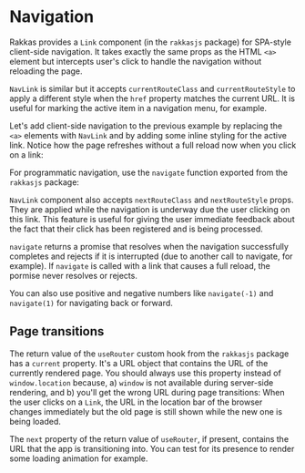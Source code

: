 
# Navigation

Rakkas provides a `Link` component (in the `rakkasjs` package) for SPA-style client-side navigation. It takes exactly the same props as the HTML `<a>` element but intercepts user's click to handle the navigation without reloading the page.

`NavLink` is similar but it accepts `currentRouteClass` and `currentRouteStyle` to apply a different style when the `href` property matches the current URL. It is useful for marking the active item in a navigation menu, for example.

Let's add client-side navigation to the previous example by replacing the `<a>` elements with `NavLink` and by adding some inline styling for the active link. Notice how the page refreshes without a full reload now when you click on a link:


<SampleViewer code={navlinkExample} url="/examples/navlink/Fatih" />

For programmatic navigation, use the `navigate` function exported from the `rakkasjs` package:


<SampleViewer url="/examples/navigate/Fatih" code={navigateExample} />

`NavLink` component also accepts `nextRouteClass` and `nextRouteStyle` props. They are applied while the navigation is underway due the user clicking on this link. This feature is useful for giving the user immediate feedback about the fact that their click has been registered and is being processed.

`navigate` returns a promise that resolves when the navigation successfully completes and rejects if it is interrupted (due to another call to navigate, for example). If `navigate` is called with a link that causes a full reload, the pormise never resolves or rejects.

You can also use positive and negative numbers like `navigate(-1)` and `navigate(1)` for navigating back or forward.

## Page transitions

The return value of the `useRouter` custom hook from the `rakkasjs` package has a `current` property. It's a URL object that contains the URL of the currently rendered page. You should always use this property instead of `window.location` because, a) `window` is not available during server-side rendering, and b) you'll get the wrong URL during page transitions: When the user clicks on a `Link`, the URL in the location bar of the browser changes immediately but the old page is still shown while the new one is being loaded.

The `next` property of the return value of `useRouter`, if present, contains the URL that the app is transitioning into. You can test for its presence to render some loading animation for example.
